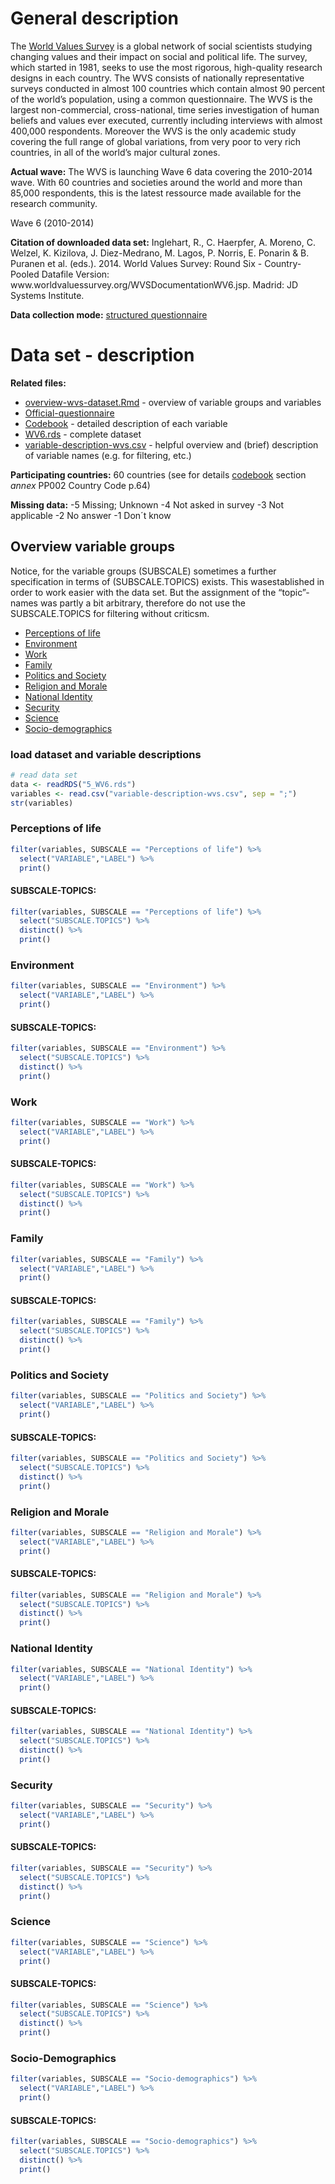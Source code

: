 
# General description

The [World Values Survey](www.worldvaluessurvey.org) is a global network of social scientists studying changing values and their impact on social and political life. The survey, which started in 1981, seeks to use the most rigorous, high-quality research designs in each country. The WVS consists of nationally representative surveys conducted in almost 100 countries which contain almost 90 percent of the world's population, using a common questionnaire. The WVS is the largest non-commercial, cross-national, time series investigation of human beliefs and values ever executed, currently including interviews with almost 400,000 respondents. Moreover the WVS is the only academic study covering the full range of global variations, from very poor to very rich countries, in all of the world's major cultural zones.

**Actual wave:** 
The WVS is launching Wave 6 data covering the 2010-2014 wave. With 60 countries and societies around the world and more than 85,000 respondents, this is the latest ressource made available for the research community.

Wave 6 (2010-2014)

**Citation of downloaded data set:** 
Inglehart, R., C. Haerpfer, A. Moreno, C. Welzel, K. Kizilova, J. Diez-Medrano, M. Lagos, P. Norris, E. Ponarin & B. Puranen et al. (eds.). 2014. World Values Survey: Round Six - Country-Pooled Datafile Version: www.worldvaluessurvey.org/WVSDocumentationWV6.jsp. Madrid: JD Systems Institute. 

**Data collection mode:**
[structured questionnaire](../4_WV6_Official_Questionnaire.pdf) 

# Data set - description

**Related files:**

- [overview-wvs-dataset.Rmd](../2_overview-wvs-dataset.Rmd) - overview of variable groups and variables
- [Official-questionnaire](../4_WV6_Official_Questionnaire.pdf) 
- [Codebook](3_WV6_Codebook.pdf) - detailed description of each variable
- [WV6.rds](../5_WV6.rds) - complete dataset
- [variable-description-wvs.csv](../6_variable-description-wvs.csv) - helpful overview and (brief) description of variable names (e.g. for filtering, etc.)

**Participating countries:** 
60 countries (see for details [codebook](../3_WV6_Codebook.pdf) section *annex* PP002 Country Code p.64)

**Missing data:**
-5 Missing; Unknown
-4 Not asked in survey
-3 Not applicable
-2 No answer
-1 Don´t know

## Overview variable groups
Notice, for the variable groups (SUBSCALE) sometimes a further specification in terms of (SUBSCALE.TOPICS) exists. This wasestablished in order to work easier with the data set. But the assignment of the "topic"-names was partly a bit arbitrary, therefore do not use the SUBSCALE.TOPICS for filtering without criticsm.

- [Perceptions of life](#perceptions-of-life)
- [Environment](#environment)
- [Work](#work) 
- [Family](#family)
- [Politics and Society](#politics-and-society)
- [Religion and Morale](#religion-and-morale)
- [National Identity](#national-identity)
- [Security](#security)
- [Science](#science)
- [Socio-demographics](#socio-demographics)


### load dataset and variable descriptions

```r
# read data set
data <- readRDS("5_WV6.rds")
variables <- read.csv("variable-description-wvs.csv", sep = ";")
str(variables)
```

### Perceptions of life

```r
filter(variables, SUBSCALE == "Perceptions of life") %>%
  select("VARIABLE","LABEL") %>% 
  print()
```

#### SUBSCALE-TOPICS:

```r
filter(variables, SUBSCALE == "Perceptions of life") %>%
  select("SUBSCALE.TOPICS") %>% 
  distinct() %>% 
  print()
```

### Environment

```r
filter(variables, SUBSCALE == "Environment") %>%
  select("VARIABLE","LABEL") %>% 
  print()
```

#### SUBSCALE-TOPICS:

```r
filter(variables, SUBSCALE == "Environment") %>%
  select("SUBSCALE.TOPICS") %>% 
  distinct() %>% 
  print()
```

### Work

```r
filter(variables, SUBSCALE == "Work") %>%
  select("VARIABLE","LABEL") %>% 
  print()
```

#### SUBSCALE-TOPICS:

```r
filter(variables, SUBSCALE == "Work") %>%
  select("SUBSCALE.TOPICS") %>% 
  distinct() %>% 
  print()
```

### Family

```r
filter(variables, SUBSCALE == "Family") %>%
  select("VARIABLE","LABEL") %>% 
  print()
```

#### SUBSCALE-TOPICS:

```r
filter(variables, SUBSCALE == "Family") %>%
  select("SUBSCALE.TOPICS") %>% 
  distinct() %>% 
  print()
```

### Politics and Society

```r
filter(variables, SUBSCALE == "Politics and Society") %>%
  select("VARIABLE","LABEL") %>% 
  print()
```

#### SUBSCALE-TOPICS:

```r
filter(variables, SUBSCALE == "Politics and Society") %>%
  select("SUBSCALE.TOPICS") %>% 
  distinct() %>% 
  print()
```

### Religion and Morale

```r
filter(variables, SUBSCALE == "Religion and Morale") %>%
  select("VARIABLE","LABEL") %>% 
  print()
```

#### SUBSCALE-TOPICS:

```r
filter(variables, SUBSCALE == "Religion and Morale") %>%
  select("SUBSCALE.TOPICS") %>% 
  distinct() %>% 
  print()
```

### National Identity

```r
filter(variables, SUBSCALE == "National Identity") %>%
  select("VARIABLE","LABEL") %>% 
  print()
```

#### SUBSCALE-TOPICS:

```r
filter(variables, SUBSCALE == "National Identity") %>%
  select("SUBSCALE.TOPICS") %>% 
  distinct() %>% 
  print()
```

### Security

```r
filter(variables, SUBSCALE == "Security") %>%
  select("VARIABLE","LABEL") %>% 
  print()
```

#### SUBSCALE-TOPICS:

```r
filter(variables, SUBSCALE == "Security") %>%
  select("SUBSCALE.TOPICS") %>% 
  distinct() %>% 
  print()
```

### Science

```r
filter(variables, SUBSCALE == "Science") %>%
  select("VARIABLE","LABEL") %>% 
  print()
```

#### SUBSCALE-TOPICS:

```r
filter(variables, SUBSCALE == "Science") %>%
  select("SUBSCALE.TOPICS") %>% 
  distinct() %>% 
  print()
```

### Socio-Demographics

```r
filter(variables, SUBSCALE == "Socio-demographics") %>%
  select("VARIABLE","LABEL") %>% 
  print()
```

#### SUBSCALE-TOPICS:

```r
filter(variables, SUBSCALE == "Socio-demographics") %>%
  select("SUBSCALE.TOPICS") %>% 
  distinct() %>% 
  print()
```
